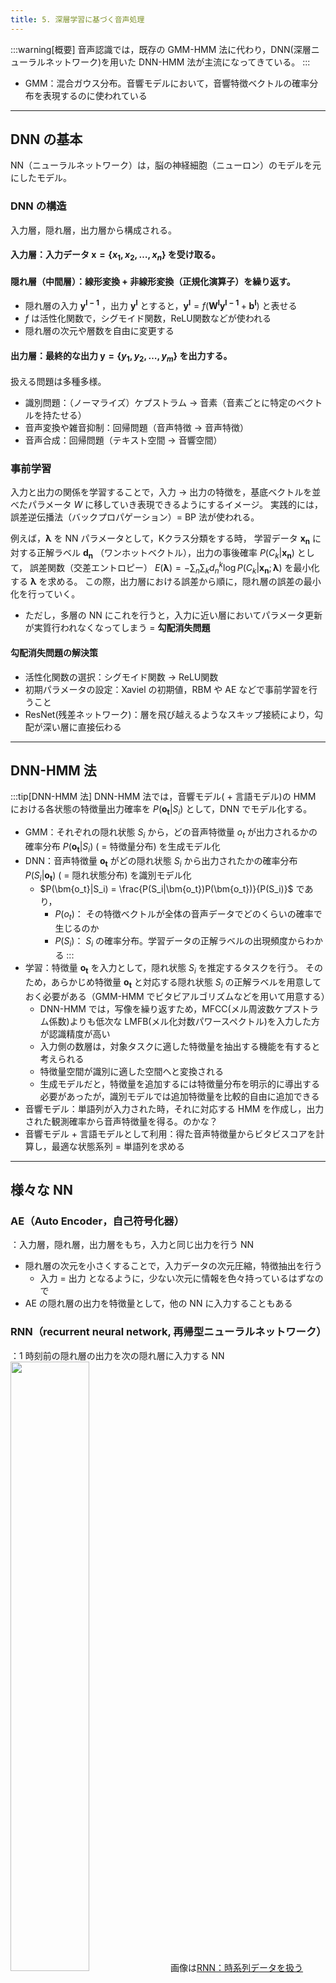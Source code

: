 ```yaml
---
title: 5. 深層学習に基づく音声処理
---
```


:::warning[概要]
音声認識では，既存の GMM-HMM 法に代わり，DNN(深層ニューラルネットワーク)を用いた DNN-HMM 法が主流になってきている。
:::
- GMM：混合ガウス分布。音響モデルにおいて，音響特徴ベクトルの確率分布を表現するのに使われている

---
## DNN の基本
NN（ニューラルネットワーク）は，脳の神経細胞（ニューロン）のモデルを元にしたモデル。

### DNN の構造
入力層，隠れ層，出力層から構成される。
#### 入力層：入力データ $\bm{x} = \{x_1, x_2, \ldots, x_n\}$ を受け取る。
#### 隠れ層（中間層）：線形変換 + 非線形変換（正規化演算子）を繰り返す。
- 隠れ層の入力 $\bm{y^{l-1}}$ ，出力 $\bm{y^l}$ とすると，$\bm{y^l} = f(\bm{W^l}\bm{y^{l-1}} + \bm{b^l})$ と表せる
- $f$ は活性化関数で，シグモイド関数，ReLU関数などが使われる
- 隠れ層の次元や層数を自由に変更する
#### 出力層：最終的な出力 $\bm{y} = \{y_1, y_2, \ldots, y_m\}$ を出力する。

扱える問題は多種多様。
- 識別問題：（ノーマライズ）ケプストラム $\rightarrow$ 音素（音素ごとに特定のベクトルを持たせる）
- 音声変換や雑音抑制：回帰問題（音声特徴 $\rightarrow$ 音声特徴）
- 音声合成：回帰問題（テキスト空間 $\rightarrow$ 音響空間）

### 事前学習
入力と出力の関係を学習することで，入力 $\rightarrow$ 出力の特徴を，基底ベクトルを並べたパラメータ $W$ に移していき表現できるようにするイメージ。
実践的には，誤差逆伝播法（バックプロパゲーション）= BP 法が使われる。

例えば，$\bm{\lambda}$ を NN パラメータとして，Kクラス分類をする時，
学習データ $\bm{x_n}$ に対する正解ラベル $\bm{d_n}$ （ワンホットベクトル），出力の事後確率 $P(C_k|\bm{x_n})$ として，
誤差関数（交差エントロピー） $E(\bm{\lambda}) = -\sum_n\sum_k d_n^k \log P(C_k|\bm{x_n};\bm{\lambda})$ を最小化する $\bm{\lambda}$ を求める。
この際，出力層における誤差から順に，隠れ層の誤差の最小化を行っていく。
- ただし，多層の NN にこれを行うと，入力に近い層においてパラメータ更新が実質行われなくなってしまう = **勾配消失問題**

#### 勾配消失問題の解決策
- 活性化関数の選択：シグモイド関数 $\rightarrow$ ReLU関数
- 初期パラメータの設定：Xaviel の初期値，RBM や AE などで事前学習を行うこと
- ResNet(残差ネットワーク)：層を飛び越えるようなスキップ接続により，勾配が深い層に直接伝わる

---
## DNN-HMM 法
:::tip[DNN-HMM 法]
DNN-HMM 法では，音響モデル( + 言語モデル)の HMM における各状態の特徴量出力確率を $P(\bm{o_t}|S_i)$ として，DNN でモデル化する。
- GMM：それぞれの隠れ状態 $S_i$ から，どの音声特徴量 $o_t$ が出力されるかの確率分布 $P(\bm{o_t}|S_i)$ ( = 特徴量分布) を生成モデル化
- DNN：音声特徴量 $\bm{o_t}$ がどの隠れ状態 $S_i$ から出力されたかの確率分布 $P(S_i|\bm{o_t})$ ( = 隠れ状態分布) を識別モデル化
    - $P(\bm{o_t}|S_i) = \frac{P(S_i|\bm{o_t})P(\bm{o_t})}{P(S_i)}$ であり，
        - $P(o_t)$： その特徴ベクトルが全体の音声データでどのくらいの確率で生じるのか
        - $P(S_i)$： $S_i$ の確率分布。学習データの正解ラベルの出現頻度からわかる
:::
- 学習：特徴量 $\bm{o_t}$ を入力として，隠れ状態 $S_i$ を推定するタスクを行う。
そのため，あらかじめ特徴量 $\bm{o_t}$ と対応する隠れ状態 $S_i$ の正解ラベルを用意しておく必要がある（GMM-HMM でビタビアルゴリズムなどを用いて用意する）
    - DNN-HMM では，写像を繰り返すため，MFCC(メル周波数ケプストラム係数)よりも低次な LMFB(メル化対数パワースペクトル)を入力した方が認識精度が高い
    - 入力側の数層は，対象タスクに適した特徴量を抽出する機能を有すると考えられる
    - 特徴量空間が識別に適した空間へと変換される
    - 生成モデルだと，特徴量を追加するには特徴量分布を明示的に導出する必要があったが，識別モデルでは追加特徴量を比較的自由に追加できる
- 音響モデル：単語列が入力された時，それに対応する HMM を作成し，出力された観測確率から音声特徴量を得る。のかな？
- 音響モデル + 言語モデルとして利用：得た音声特徴量からビタビスコアを計算し，最適な状態系列 = 単語列を求める

---
## 様々な NN
### AE（Auto Encoder，自己符号化器）
：入力層，隠れ層，出力層をもち，入力と同じ出力を行う NN
- 隠れ層の次元を小さくすることで，入力データの次元圧縮，特徴抽出を行う
    - 入力 = 出力 となるように，少ない次元に情報を色々持っているはずなので
- AE の隠れ層の出力を特徴量として，他の NN に入力することもある

### RNN（recurrent neural network, 再帰型ニューラルネットワーク）
：1 時刻前の隠れ層の出力を次の隠れ層に入力する NN
<img src="/img/information/rnn.png" width="50%"/>
画像は[RNN：時系列データを扱うRecurrent Neural Networksとは](https://deepage.net/deep_learning/2017/05/23/recurrent-neural-networks.html)より引用
- 未来の隠れ層出力からの影響を考慮すれば **双方向 RNN(BRNN)** となる
- 勾配消失問題と等価な問題が存在する

### LSTM（Long Short-Term Memory）
：RNN の勾配消失問題を回避した NN
<img src="/img/information/lstm.png" width="50%"/>
画像は[LSTM (Long Short-Term Memory)](https://cvml-expertguide.net/terms/dl/rnn/lstm/)より引用
- 入力 $h_{t-1}, x_t$ ，出力 $h_t$ で，4つの素子が存在して1つはメモリセルへの入力，3つは入力ゲート，忘却ゲート，出力ゲートへの入力
- メモリセル $c_t$ は，過去の情報を保持する
- メモリセルへの再帰入力は，忘却ゲートの出力が制御
- メモリセルからの出力を出力ゲートの出力が制御

### CNN（convolutional neural network, 畳み込みニューラルネットワーク）
：画像で頻繁に用いられる，重み行列 $W$ の範囲を絞った NN
<img src="/img/information/cnn.png" width="50%"/>
画像は[CNN (Convolutional Neural Network, 畳み込みニューラルネットワーク)](https://cvml-expertguide.net/terms/dl/cnn/)より引用

第 $l$ 層のニューロンの計算に使う第 $l-1$ 層のニューロンを局所化（限定）した NN で，FIRフィルタとも解釈できる
- $y_j = \sum_{j-\delta \le i \le j + \delta}w_{i-(j-\delta)}x_i$
    - 重みつき和を計算する時に用いる重み行列 $W$ は共有される
    - 共有化される重み行列（局在的行列）を何パターンか用意して，それぞれのパターンで畳み込みを行う

#### 基本構成
- プーリング層：適切な局所的領域を考え，入力のその領域内の最大値や平均値を出力とする層。次元圧縮や位置不変性を持たせる
- 畳み込み層：入力に局所的な重み行列を掛けて線形和を取り活性化関数かけて出力とする層。フィルタを複数用いることで，特徴量を抽出する

#### 音声認識の DNN の入力（音声特徴量）の作成：
時系列情報を含むスペクトル特徴量とその動的特徴 $\rightarrow$ フィルタを複数用意して畳み込み層をその種類分作成する（特徴量抽出） $\rightarrow$ プーリング層で次元圧縮

---
## DNN を利用したモデル
### 言語モデル
:::warning[目標]
過去の単語履歴から次に発声される単語を予測する確率を DNN でモデル化する。  
RNN/LSTM を用いれば理論的には無限長の履歴を考慮可能となるはず。
:::
#### 必要な操作
- 単語のベクトル化：one-hot ベクトルなど。分散表現，埋め込み（embedding）と呼ばれる
    - プロジェクション層：単語の one-hot ベクトル $\bm{w}_t$ を低次元化して $\bm{e}_t = E\bm{w}_t$ に変換する。学習により $E$ が最適化される

### 音声合成
:::warning[目標]
テキスト情報を音声特徴量に変換するモデルを DNN で構築する。
:::
- 音声特徴量ではなく音声波形そのものを生成する方式も検討されている（Wavenet）
#### 比較
- HMM：形態素解析, コンテキスト情報抽出 $\rightarrow$ 音素決定木を HMM の状態系列へ変換して音声特徴量に変換
    - 音素 HMM を繋げて文 HMM を作成している
- DNN：まず，音素継続長を決定して音素に対応する何フレームかをベクトル化。その他の話者情報や前後の音素情報なども含めてベクトル化してあわせる。
そのベクトルを入力，音声特徴量を出力するような回帰型の DNN を構築する

### その他用語など
- ミニバッチ学習：ある程度塊を作って重みの更新をバッチごとに行う
    - epoch：学習データ全体を何回使ったか
- Dropout：過学習を抑えるために学習プロセスにおいて一定のノードを不活性化する。ミニバッチを単位としてランダムに不活性化する
- エンコーダ・デコーダモデル：入力をエンコーダで低次元の中間表現（潜在ベクトル）に圧縮し，それを元にデコーダで出力を行うモデル
    - 中間表現（潜在ベクトル）には重要な情報が集約されている
    - 入力と出力の形が異なる時に適している
    - 例：Seq2Seq モデル（機械翻訳），VAE（変分オートエンコーダ），Transformer（Attention を用いたモデル）